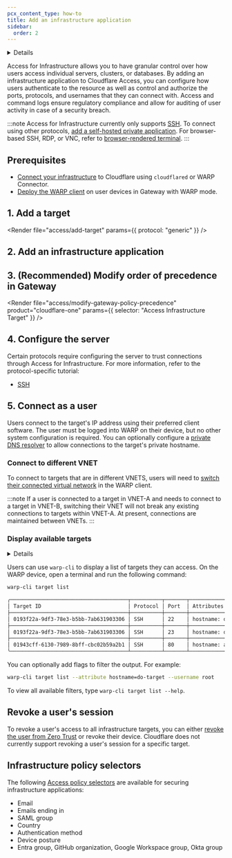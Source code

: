 ```yaml
---
pcx_content_type: how-to
title: Add an infrastructure application
sidebar:
  order: 2
---
```



<Details header="Feature availability">

| [WARP modes](/cloudflare-one/connections/connect-devices/warp/configure-warp/warp-modes/) | [Zero Trust plans](https://www.cloudflare.com/teams-pricing/) |
| ----------------------------------------------------------------------------------------- | ------------------------------------------------------------- |
| <ul><li> Gateway with WARP</li><li> Secure Web Gateway without DNS filtering </li></ul>   | All plans                                                     |

| System   | Availability |
| -------- | ------------ |
| Windows  | ✅           |
| macOS    | ✅           |
| Linux    | ✅           |
| iOS      | ✅           |
| Android  | ✅           |
| ChromeOS | ✅           |

</Details>

Access for Infrastructure allows you to have granular control over how users access individual servers, clusters, or databases. By adding an infrastructure application to Cloudflare Access, you can configure how users authenticate to the resource as well as control and authorize the ports, protocols, and usernames that they can connect with. Access and command logs ensure regulatory compliance and allow for auditing of user activity in case of a security breach.

:::note
Access for Infrastructure currently only supports [SSH](/cloudflare-one/connections/connect-networks/use-cases/ssh/ssh-infrastructure-access/). To connect using other protocols, [add a self-hosted private application](/cloudflare-one/applications/non-http/self-hosted-private-app/). For browser-based SSH, RDP, or VNC, refer to [browser-rendered terminal](/cloudflare-one/applications/non-http/browser-rendering/).
:::

## Prerequisites

- [Connect your infrastructure](/cloudflare-one/connections/connect-networks/private-net/) to Cloudflare using `cloudflared` or WARP Connector.
- [Deploy the WARP client](/cloudflare-one/connections/connect-devices/warp/deployment/) on user devices in Gateway with WARP mode.

## 1. Add a target

<Render file="access/add-target" params={{ protocol: "generic" }} />

## 2. Add an infrastructure application

<Render file="access/add-infrastructure-app" />

## 3. (Recommended) Modify order of precedence in Gateway
<Render file="access/modify-gateway-policy-precedence" product="cloudflare-one" params={{ selector: "Access Infrastructure Target" }} />

## 4. Configure the server

Certain protocols require configuring the server to trust connections through Access for Infrastructure. For more information, refer to the protocol-specific tutorial:

- [SSH](/cloudflare-one/connections/connect-networks/use-cases/ssh/ssh-infrastructure-access/#6-configure-ssh-server)

## 5. Connect as a user

Users connect to the target's IP address using their preferred client software. The user must be logged into WARP on their device, but no other system configuration is required. You can optionally configure a [private DNS resolver](/cloudflare-one/policies/gateway/resolver-policies/) to allow connections to the target's private hostname.

### Connect to different VNET

To connect to targets that are in different VNETS, users will need to [switch their connected virtual network](/cloudflare-one/connections/connect-networks/private-net/cloudflared/tunnel-virtual-networks/#connect-to-a-virtual-network) in the WARP client.

:::note
If a user is connected to a target in VNET-A and needs to connect to a target in VNET-B, switching their VNET will not break any existing connections to targets within VNET-A. At present, connections are maintained between VNETs.
:::

### Display available targets

<Details header="Feature availability">

| System   | Availability | Minimum WARP version |
| -------- | ------------ | -------------------- |
| Windows  | ✅           | 2024.9.346.0         |
| macOS    | ✅           | 2024.9.346.0         |
| Linux    | ✅           | 2024.9.346.0         |
| iOS      | ❌           |                      |
| Android  | ❌           |                      |
| ChromeOS | ❌           |                      |

</Details>

Users can use `warp-cli` to display a list of targets they can access. On the WARP device, open a terminal and run the following command:

```sh
warp-cli target list
```

```sh output
╭──────────────────────────────────────┬──────────┬───────┬───────────────────────┬──────────────────────┬────────────╮
│ Target ID                            │ Protocol │ Port  │ Attributes            │ IP (Virtual Network) │ Usernames  │
├──────────────────────────────────────┼──────────┼───────┼───────────────────────┼──────────────────────┼────────────┤
│ 0193f22a-9df3-78e3-b5bb-7ab631903306 │ SSH      │ 22    │ hostname: do-target   │ 10.116.0.3 (a1net)   │ alice      │
├──────────────────────────────────────┼──────────┼───────┼───────────────────────┼──────────────────────┼────────────┤
│ 0193f22a-9df3-78e3-b5bb-7ab631903306 │ SSH      │ 23    │ hostname: do-target   │ 10.116.0.3 (a1net)   │ root       │
├──────────────────────────────────────┼──────────┼───────┼───────────────────────┼──────────────────────┼────────────┤
│ 01943cff-6130-7989-8bff-cbc02b59a2b1 │ SSH      │ 80    │ hostname: az-target   │ 172.16.0.0 (b1net)   │ alice, bob │
╰──────────────────────────────────────┴──────────┴───────┴───────────────────────┴──────────────────────┴────────────╯
```

You can optionally add flags to filter the output. For example:

```sh
warp-cli target list --attribute hostname=do-target --username root
```

To view all available filters, type `warp-cli target list --help`.

## Revoke a user's session

To revoke a user's access to all infrastructure targets, you can either [revoke the user from Zero Trust](/cloudflare-one/identity/users/session-management/#per-user) or revoke their device. Cloudflare does not currently support revoking a user's session for a specific target.

## Infrastructure policy selectors

The following [Access policy selectors](/cloudflare-one/policies/access/#selectors) are available for securing infrastructure applications:

- Email
- Emails ending in
- SAML group
- Country
- Authentication method
- Device posture
- Entra group, GitHub organization, Google Workspace group, Okta group
